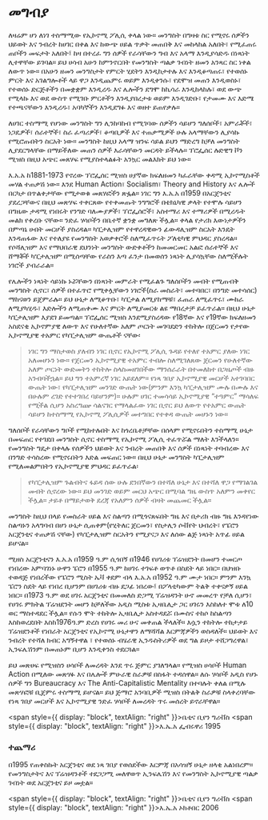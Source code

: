 # መግብያ

ለዛሬም ሆነ ለነገ ተስማሚው የኢኮኖሚ ፖሊሲ ቀላል ነው። መንግስት በግዛቱ ስር የሚኖሩ ሰዎችን ህይወት እና ንብረት ከሀገር በቀል እና ከውጭ ሀይል ጥቃት መጠበቅ እና መከላከል አለበት፣ የሚፈጠሩ ጠቦችን መፍታት አለበት፤ ከዛ በተረፈ ግን ሰዎች የራሳቸውን ግብ እና አላማ እንዲያሳድዱ በነጻነት ሊተዋቸው ይገባል። ይህ ሀሳብ አሁን ከምንኖርበት የመንግስት ጣልቃ ገብነት ዘመን አንጻር ስር ነቀል ለውጥ ነው። በአሁን ዘመን መንግስታት የምርት ሂደትን እንዲከታተሉ እና እንዲቆጣጠሩ፣ የተወሰኑ ምርት እና አገልግሎቶች ላይ ዋጋ እንዲጨምሩ ወይም እንዲቀንሱ፣ የደሞዝ መጠን እንዲወስኑ፣ የተወሰኑ ድርጅቶችን በመቋቋም እንዲረዱ እና ሌሎችን ደግሞ ከኪሳራ እንዲከላከሉ፣ ወደ ውጭ የሚላኩ እና ወደ ውስጥ የሚገቡ ምርቶችን እንዲያበረታቱ ወይም እንዲገድቡ፣ የታመሙ እና እድሜ የተጫናቸውን እንዲረዱ፣ አባካኞችን እንዲደግፉ እና ወዘተ ይጠየቃሉ።

ለሀገር ተስማሚ የሆነው መንግስት ግን ሊንከባከብ የሚገባው ሰዎችን ሳይሆን ግለሰቦች፣ አምራቾች፣ ነጋዴዎች፣ ሰራተኞች፣ ስራ ፈጣሪዎች፣ ቆጣቢዎች እና ተጠቃሚዎች ሁሉ አላማቸውን ሊያሳኩ የሚሮጡበትን ስርአት ነው። መንግስት ከዚህ አላማ ዝንፍ ሳይል ይህን ማድረግ ከቻለ መንግስት ሊያደርግላቸው በማይችለው መጠን ሰዎች እራሳቸውን መርዳት ይችላሉ። ፕሮፌሰር ሉድዊግ ቮን ሚዝስ በዚህ አጭር መጸሃፍ የሚያስተላልፉት አንኳር መልእክት ይህ ነው።

እ.አ.አ ከ1881-1973 የኖረው ፕሮፌሰር ሚዝስ ሀያኛው ክፍለዘመን ካፈራቸው ቀዳሚ ኢኮኖሚስቶች መሃል ተጠቃሽ ነው። እንደ Human Action፣ Socialism፣ Theory and History እና ሌሎች በርካታ በጥልቀታቸው የሚታወቁ መጸሃፎችን ጽፏል። ነገር ግን እ.አ.አ በ1959 በአርጀንቲና ያደረጋቸውና በዚህ መጽሃፍ ተቀርጸው የተቀመጡት ንግግሮች በቴክኒካዊ ቃላት የተሞሉ ሳይሆን በግዜው ታዳሚ የነበሩት የንግድ ባለሙያዎች፣ ፕሮፌሰሮች፣ አስተማሪ እና ተማሪዎች በሚረዱት መልክ የቀረቡ ናቸው። ንድፈ ሃሳቦችን በቤተኛ ቋንቋ መግለጽ ችሏል። ቀላል የታሪክ እውነታዎችን በምጣኔ ሀብት መርሆች ያስረዳል። ካፒታሊዝም የተዋረዳዊውን ፊውዳሊዝም ስርአት እንዴት እንዳጠፋው እና የተለያዩ የመንግስት አወቃቀሮች ስለሚፈጥሩት ፖለቲካዊ ምህዳር ያስረዳል። የሶሻሊዝም እና የማህበራዊ ደህንነት መንግስት ውድቀቶችን ከመመርመር አልፎ ሰራተኞች እና ሸማቾች ካፒታሊዝም በሚሰጣቸው የራስን እጣ ፈንታ በመወሰን ነጻነት ሊያሳኳቸው ስለሚችሉት ነገሮች ያብራራል።

የሌሎችን ነጻነት ሳይነኩ ኑሯቸውን በነጻነት መምራት የሚፈልጉ ግለሰቦችን መብት የሚጠብቅ መንግስት ሲኖር፣ ሰዎች በተፈጥሮ የሚቀሏቸውን ነገሮች(ስራ መስራት፣ መተባበር፣ በንግድ መተሳሰር) ማከናወን ይጀምራሉ። ይህ ሁኔታ ለሚቆጥቡ፣ ካፒታል ለሚያከማቹ፣ ፈጠራ ለሚፈጥሩ፣ ሙከራ ለሚያካሂዱ፣ እድሎችን ለሚጠቀሙ እና ምርት ለሚያመርቱ ልዩ ማበረታቻ ይፈጥራል። በዚህ ሁኔታ ካፒታሊዝም እያደገ ይመጣል። ፕሮፌሰር ሚዝስ እንደሚያስረዳው የ18ኛው እና የ19ኛው ክፍለዘመን አስደናቂ ኢኮኖምያዊ ለውጥ እና የሁለተኛው አለም ጦርነት መገባደድን ተከትሎ በጀርመን የታየው ኢኮኖሚያዊ ተአምር የካፒታሊዝም ውጤቶች ናቸው፡

> ነገር ግን ማስታወስ ያለብን ነገር ቢኖር የኢኮኖሚ ፖሊሲ ጉዳይ የተለየ ተአምር ያለው ነገር አለመሆኑን ነው። የጀርመን ኢኮኖሚያዊ ተአምር ተብሎ ስለሚገለጸው ጀርመን የሁለተኛው አለም ጦርነት ውድመትን ተከትሎ ስላስመዘገበችው ማንሰራራት በተመለከተ በጋዜጦች ብዙ አንብባችኋል። ይህ ግን ተአምረኛ ነገር አይደለም። የነጻ ገበያ ኢኮኖሚያዊ መርሆች አተገባበር ውጤት ነው፣ የካፒታሊዝም መንገድ ውጤት ነው(ምንም እንኳ ካፒታሊዝም ሙሉ በሙሉ እና በሁሉም ረገድ የተተገበረ ባይሆንም)። ሁሉም ሀገር ተመሳሳይ ኢኮኖሚያዊ “ተዓምር” ማሳለፍ የሚችል ሲሆን አስረግጬ ሳልናገር የማላልፈው ነገር ቢኖር ይህ ለውጥ የተአምር ውጤት ሳይሆን ከተስማሚ የኢኮኖሚ ፖሊሲዎች መተግበር የተቀዳ ውጤት መሆኑን ነው።

ግለሰቦች የራሳቸውን ግቦች የሚከተሉበት እና ከጎረቤቶቻቸው በሰላም የሚኖሩበትን ተስማሚ ሁኔታ በመፍጠር የተገደበ መንግስት ሲኖር ተስማሚ የኢኮኖሚ ፖሊሲ ተፈጥሯል ማለት እንችላለን። የመንግስት ግዴታ በቀላሉ የሰዎችን ህይወት እና ንብረት መጠበቅ እና ሰዎች በነጻነት ተባብረው እና በንግድ ተሳስረው የሚኖሩበትን እድል መፍጠር ነው። በዚህ ሁኔታ መንግስት ካፒታሊዝም የሚለመልምበትን የኢኮኖሚያዊ ምህዳር ይፈጥራል፡

> የካፒታሊዝም ጉልብትና ፋይዳ ሰው ሁሉ ደንበኛውን በተሻለ ሁኔታ እና በተሻለ ዋጋ የማገልገል መብት ሲኖረው ነው። ይህ መንገድ ወይም መርህ አጭር በሚባል ግዜ ውስጥ አለምን መቀየር ችሏል። ታይቶ በማይታወቅ ደረጃ የአለምን ሰዎች ብዛት መጨመር ችሏል።

መንግስት ከዚህ በላይ የመስራት ሀይል እና ስልጣን በሚጎናጸፍበት ግዜ እና በታሪክ ብዙ ግዜ እንዳየነው ስልጣኑን አላግባብ በሆነ ሁኔታ ሲጠቀም(የሂትለር ጀርመን፣ የስታሊን ሶቭየት ህብረት፣ የፔሮን አርጀንቲና ተጠቃሽ ናቸው) የካፒታሊዝም ስርአትን የሚያናጋ እና ለሰው ልጅ ነጻነት አጥፊ ሀይል ይሆናል።

ሚዘስ አርጀንቲናን እ.አ.አ በ1959 ዓ.ም ሲጎበኝ በ1946 የሀገሪቱ ፕሬዝደንት በመሆን ተመርጦ የነበረው አምባገነኑ ሁዋን ፔሮን በ1955 ዓ.ም ከሀገሩ ተገፍቶ ወጥቶ በስደት ላይ ነበር። በህዝቡ ተወዳጅ የነበረችው የፔሮን ሚስት ኤቫ ቀደም ብላ እ.አ.አ በ1952 ዓ.ም ሙታ ነበር። ምንም እንኳ ፔሮን ስደት ላይ የነበረ ቢሆንም በሀገሪቱ ብዙ ደጋፊ ነበረው፤ በፖላቲካውም ትልቅ ተቀናቃኝ ሀይል ነበር። በ1973 ዓ.ም ወደ ሀገሩ አርጀንቲና በመመለስ ድጋሚ ፕሬዝዳንት ሁኖ መመረጥ የቻለ ሲሆን፣ የሀገሩ ምክትል ፕሬዝደንት መሆን ከቻለችው አዲስ ሚስቱ ኢዛቤሊታ ጋር ሀገሩን እስከለተ ሞቱ ለ10 ወር ማስተዳደር ችሏል። የሱን ሞት ተከትሎ ኢዛቤሊታ አስተዳደሯ በሙስና ተከሶ ከስልጣን እስከወረደበት እስከ1976ዓ.ም ድረስ የሀገሩ መሪ ሁና መቀጠል ችላለች። እሷን ተከትሎ ተከታታይ ፕሬዝደንቶች የነበራት አርጀንቲና የኢኮኖሚ ሁኔታዋን ለማሻሻል እርምጃዎችን ወስዳለች። ህይወት እና ንብረት የተሻለ ክብር አግኝተዋል ፣ የተወሰኑ ብሄራዊ ኢንዱስትሪዎች ወደ ግል ይዞታ ተሸጋግረዋል፣ ኢንፍሌሽንም በመጠኑም ቢሆን እንዲቀንስ ተደርጓል።

ይህ መጽሀፍ የሚዝስን ሀሳቦች ለመረዳት እንደ ጥሩ ጅምር ያገለግላል። የሚዝስ ሀሳቦች Human Action በሚለው መጽሃፉ እና በሌሎች ምሁራዊ ስራዎቹ በስፋት ተዳሰዋል። ለሱ ሃሳቦች አዲስ የሆኑ ሰዎች ግን Bureaucracy እና The Anti-Capitalistic Mentality በተባሉት ቀለል በሚሉ መጽሃፎቹ ቢጀምሩ ተስማሚ ይሆናል። ይህ ጅማሮ አንባቢዎች ሚዝስ በትልቅ ስራዎቹ ስላቀረባቸው የነጻ ገበያ መርሆች እና ኢኮኖሚያዊ ንድፈ ሃሳቦች ለመረዳት ጥሩ መሰረት ይኖራቸዋል።

<span style={{ display: "block", textAlign: "right" }}>ቤቲና ቢየን ግሪቭስ</span>
<span style={{ display: "block", textAlign: "right" }}>እ.ኤ.አ ፌብሩዋሪ 1995</span>

### ተጨማሪ

በ1995 የጠቀስኩት አርጀንቲና ወደ ነጻ ገበያ የወሰደችው እርምጃ በአሳዝኝ ሁኔታ ዘላቂ አልነበረም። የመንግስታትና እና ፕሬዝዳንቶች ተደጋጋሚ መለዋወጥ ኢንፍሌሽን እና የመንግስት ኢኮኖሚያዊ ጣልቃ ገብነት ወደ አርጀንቲና ይዞ መቷል።

<span style={{ display: "block", textAlign: "right" }}>ቤቲና ቢየን ግሪቭስ</span>
<span style={{ display: "block", textAlign: "right" }}>እ.ኤ.አ ኦክቶበር 2006</span>
